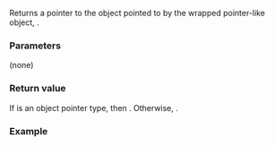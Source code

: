 {{cpp/experimental/propagate_const/title|get}}
{{cpp/experimental/lib extensions 2/propagate_const/navbar}}
{{dcl begin}}
{{dcl| since=libfund_ts_2 | 1=
constexpr element_type* get();
}}
{{dcl| since=libfund_ts_2 | 1=
constexpr const element_type* get() const;
}}
{{dcl end}}

Returns a pointer to the object pointed to by the wrapped pointer-like object, {{tt|t_}}.

===Parameters===
(none)

===Return value===
If {{tt|T}} is an object pointer type, then {{c|t_}}. Otherwise, {{c|t_.get()}}.


===Example===
{{example |
 | code=
 | output=
}}

{{langlinks|zh}}